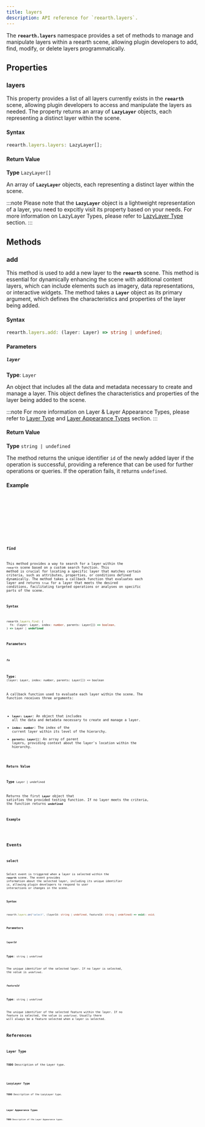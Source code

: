 ```yaml
---
title: layers
description: API reference for `reearth.layers`.
---
```


The **`reearth.layers`** namespace provides a set of methods to manage and manipulate layers within a reearth scene, allowing plugin developers to add, find, modify, or delete layers programmatically.


## Properties

### layers

This property provides a list of all layers currently exists in the **`reearth`** scene, allowing plugin developers to access and manipulate the layers as needed. The property returns an array of **`LazyLayer`** objects, each representing a distinct layer within the scene.

#### Syntax

```ts
reearth.layers.layers: LazyLayer[];
```

#### Return Value

**Type** `LazyLayer[]`

An array of **`LazyLayer`** objects, each representing a distinct layer within the scene.

:::note
Please note that the **`LazyLayer`** object is a lightweight representation of a layer, you need to expcitly visit its property based on your needs.
For more information on LazyLayer Types, please refer to [LazyLayer Type](#lazylayer-type) section.
:::

## Methods

### add

This method is used to add a new layer to the **`reearth`** scene. This method is essential for dynamically enhancing the scene with additional content layers, which can include elements such as imagery, data representations, or interactive widgets. The method takes a **`Layer`** object as its primary argument, which defines the characteristics and properties of the layer being added.

#### Syntax

```ts
reearth.layers.add: (layer: Layer) => string | undefined;
```

#### Parameters

##### `layer`

**Type**: `Layer`

An object that includes all the data and metadata necessary to create and manage a layer. This object defines the characteristics and properties of the layer being added to the scene.

:::note
For more information on Layer & Layer Appearance Types, please refer to [Layer Type](#layer-type) and [Layer Appearance Types](#layer-appearance-types) section.
:::

#### Return Value

**Type** `string | undefined`

The method returns the unique identifier `id` of the newly added layer if the operation is successful, providing a reference that can be used for further operations or queries. If the operation fails, it returns `undefined`.

#### Example


<Tabs>
  <TabItem label="Add Marker Polyline Polygon">
    <Code code={clearNoCheck(AddMarkerPolylinePolygonCode)} lang="ts" />
  </TabItem>
  <TabItem label="Add 3D Model">
    <Code code={clearNoCheck(Add3dModelCode)} lang="ts" />
  </TabItem>
  <TabItem label="Add 3dtiles">
    <Code code={clearNoCheck(Add3dtilesCode)} lang="ts" />
  </TabItem>
</Tabs>

### find

This method provides a way to search for a layer within the `reearth` scene based on a custom search function. This method is crucial for locating a specific layer that matches certain criteria, such as attributes, properties, or conditions defined dynamically. The method takes a callback function that evaluates each layer and returns `true` for a layer that meets the desired conditions, facilitating targeted operations or analyses on specific parts of the scene.

#### Syntax

```ts
reearth.layers.find: (
  fn: (layer: Layer, index: number, parents: Layer[]) => boolean,
) => Layer | undefined
```

#### Parameters

##### `fn`

**Type**: `(layer: Layer, index: number, parents: Layer[]) => boolean`

A callback function used to evaluate each layer within the scene. The function receives three arguments:

- **`layer: Layer`**: An object that includes all the data and metadata necessary to create and manage a layer.
- **`index: number`**: The index of the current layer within its level of the hierarchy.
- **`parents: Layer[]`**: An array of parent layers, providing context about the layer's location within the hierarchy.

#### Return Value

**Type** `Layer | undefined`

Returns the first **`Layer`** object that satisfies the provided testing function. If no layer meets the criteria, the function returns **`undefined`**

#### Example


<Code code={clearNoCheck(FindLayerCode)} lang="ts" />

## Events

### select

Select event is triggered when a layer is selected within the **`reearth`** scene. The event provides information about the selected layer, including its unique identifier `id`, allowing plugin developers to respond to user interactions or changes in the scene.

#### Syntax

```ts
reearth.layers.on("select", (layerId: string | undefined, featureId: string | undefined) => void): void;
```

#### Parameters

##### `layerId`

**Type**: `string | undefined`

The unique identifier of the selected layer. If no layer is selected, the value is `undefined`.

##### `featureId`

**Type**: `string | undefined`

The unique identifier of the selected feature within the layer. If no feature is selected, the value is `undefined`. Usually there will always be a feature selected when a layer is selected.

## References

### Layer Type

**TODO** Description of the Layer type.


<Code code={clearNoCheck(TypeLayer)} lang="ts" />

### LazyLayer Type

**TODO** Description of the LazyLayer type.


<Code code={clearNoCheck(TypeLazyLayer)} lang="ts" />

### Layer Appearance Types

**TODO** Description of the Layer Appearance types.


<Tabs>
  <TabItem label="Marker">
    <Code code={clearNoCheck(TypeAppearanceMarker)} lang="ts" />
  </TabItem>
  <TabItem label="Polyline">
    <Code code={clearNoCheck(TypeAppearancePolyline)} lang="ts" />
  </TabItem>
  <TabItem label="Polygon">
    <Code code={clearNoCheck(TypeAppearancePolygon)} lang="ts" />
  </TabItem>
  <TabItem label="Model">
    <Code code={clearNoCheck(TypeAppearanceModel)} lang="ts" />
  </TabItem>
  <TabItem label="3dtiles">
    <Code code={clearNoCheck(TypeAppearance3dtiles)} lang="ts" />
  </TabItem>
</Tabs>
